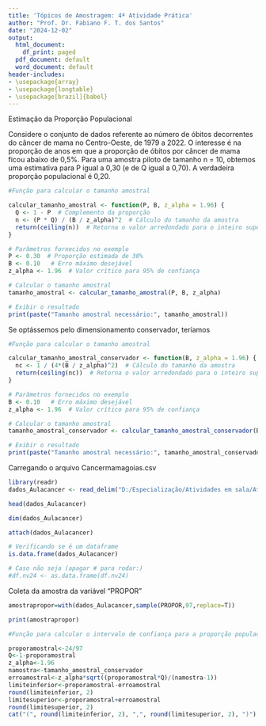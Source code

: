 ```yaml
---
title: 'Tópicos de Amostragem: 4ª Atividade Prática'
author: "Prof. Dr. Fabiano F. T. dos Santos"
date: "2024-12-02"
output:
  html_document:
    df_print: paged
  pdf_document: default
  word_document: default
header-includes:
- \usepackage{array}
- \usepackage{longtable}
- \usepackage[brazil]{babel}
---
```


Estimação da Proporção Populacional

\vspace{0.5cm}

Considere o conjunto de dados referente ao número de óbitos decorrentes do câncer de mama no Centro-Oeste, de 1979 a 2022. O interesse é na proporção de anos em que a proporção de óbitos por câncer de mama ficou abaixo de 0,5%. Para uma amostra piloto de tamanho n = 10, obtemos uma estimativa para P igual a 0,30 (e de Q igual a 0,70). A verdadeira proporção populacional é 0,20.

\vspace{0.5cm}

```r

#Função para calcular o tamanho amostral

calcular_tamanho_amostral <- function(P, B, z_alpha = 1.96) {
  Q <- 1 - P  # Complemento da proporção
  n <- (P * Q) / (B / z_alpha)^2  # Cálculo do tamanho da amostra
  return(ceiling(n))  # Retorna o valor arredondado para o inteiro superior
}

# Parâmetros fornecidos no exemplo
P <- 0.30  # Proporção estimada de 30%
B <- 0.10   # Erro máximo desejável
z_alpha <- 1.96  # Valor crítico para 95% de confiança

# Calcular o tamanho amostral
tamanho_amostral <- calcular_tamanho_amostral(P, B, z_alpha)

# Exibir o resultado
print(paste("Tamanho amostral necessário:", tamanho_amostral))
```
\vspace{0.5cm}

Se optássemos pelo dimensionamento conservador, teríamos

\vspace{0.5cm}

```r

#Função para calcular o tamanho amostral

calcular_tamanho_amostral_conservador <- function(B, z_alpha = 1.96) {
  nc <- 1 / (4*(B / z_alpha)^2)  # Cálculo do tamanho da amostra
  return(ceiling(nc))  # Retorna o valor arredondado para o inteiro superior
}

# Parâmetros fornecidos no exemplo
B <- 0.10   # Erro máximo desejável
z_alpha <- 1.96  # Valor crítico para 95% de confiança

# Calcular o tamanho amostral
tamanho_amostral_conservador <- calcular_tamanho_amostral_conservador(B, z_alpha)

# Exibir o resultado
print(paste("Tamanho amostral necessário:", tamanho_amostral_conservador))
```
\vspace{0.5cm}

Carregando o arquivo Cancermamagoias.csv

\vspace{0.5cm}

```r

library(readr)
dados_Aulacancer <- read_delim("D:/Especialização/Atividades em sala/Atividades práticas Fabiano/Cancermamagoias.csv", delim = ";", escape_double = FALSE, trim_ws = TRUE)

head(dados_Aulacancer)

dim(dados_Aulacancer)

attach(dados_Aulacancer)

```
\vspace{0.5cm}

```r
# Verificando se é um dataframe
is.data.frame(dados_Aulacancer)

# Caso não seja (apagar # para rodar:)
#df.nv24 <- as.data.frame(df.nv24)
```
\vspace{0.5cm}

Coleta da amostra da variável "PROPOR"

\vspace{0.5cm}

```r
amostrapropor=with(dados_Aulacancer,sample(PROPOR,97,replace=T))

print(amostrapropor)
```
\vspace{0.5cm}

```r

#Função para calcular o intervalo de confiança para a proporção populacional

proporamostral<-24/97
Q<-1-proporamostral
z_alpha<-1.96
namostra<-tamanho_amostral_conservador
erroamostral<-z_alpha*sqrt((proporamostral*Q)/(namostra-1))
limiteinferior<-proporamostral-erroamostral
round(limiteinferior, 2)
limitesuperior<-proporamostral+erroamostral
round(limitesuperior, 2)
cat("(", round(limiteinferior, 2), ",", round(limitesuperior, 2), ")")
```


